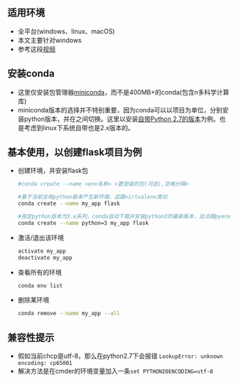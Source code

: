 ## 适用环境
- 全平台(windows、linux、macOS)
- 本文主要针对windows
- 参考这段[视频](https://www.youtube.com/watch?v=YJC6ldI3hWk)

## 安装conda
- 这里仅安装包管理器[miniconda](http://conda.pydata.org/miniconda.html)，而不是400MB+的conda(包含n多科学计算库)
- miniconda版本的选择并不特别重要，因为conda可以以项目为单位，分别安装python版本，并在之间切换。这里以安装[自带Python 2.7的版本](https://repo.continuum.io/miniconda/Miniconda2-latest-Windows-x86_64.exe)为例。也是考虑到linux下系统自带也是2.x版本的。

## 基本使用，以创建flask项目为例
- 创建环境，并安装flask包

    ```bash
    #conda create --name <env名称> <要安装的包(可选),空格分隔>  

    #基于当前全局python版本产生新环境，这跟virtualenv类似
    conda create --name my_app flask

    #指定python版本为3.x系列，conda自动下载并安装python3的最新版本，这点跟pyenv类似
    conda create --name python=3 my_app flask
    ```  

- 激活/退出该环境

    ```bash
    activate my_app
    deactivate my_app
    ```

- 查看所有的环境

    ```bash
    conda env list
    ```

- 删除某环境

    ```bash
    conda remove --name my_app --all
    ```

## 兼容性提示

- 假如当前chcp是utf-8，那么在python2.7下会报错 `LookupError: unknown encoding: cp65001`
- 解决方法是在cmder的环境变量加入一条`set PYTHONIOENCODING=utf-8`